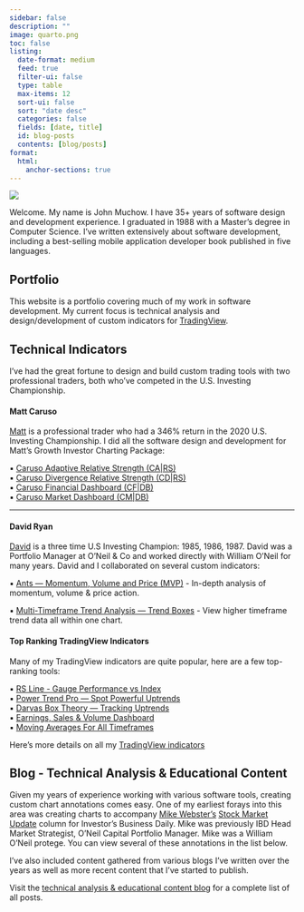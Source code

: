 ```yaml
---
sidebar: false
description: ""
image: quarto.png
toc: false
listing:
  date-format: medium
  feed: true
  filter-ui: false
  type: table
  max-items: 12
  sort-ui: false
  sort: "date desc"
  categories: false
  fields: [date, title]
  id: blog-posts
  contents: [blog/posts]
format:
  html:
    anchor-sections: true
---
```


::: {layout="[21,79]" .profile-header}

![](jm-low-res.png){.profile-pic}

Welcome. My name is John Muchow. I have 35+ years of software design and development experience. I graduated in 1988 with a Master's degree in Computer Science. I've written extensively about software development, including a best-selling mobile application developer book published in five languages. 

:::

## Portfolio

This website is a portfolio covering much of my work in software development. My current focus is technical analysis and design/development of custom indicators for [TradingView](https://www.tradingview.com/u/JohnMuchow/#published-scripts).


## Technical Indicators

I've had the great fortune to design and build custom trading tools with two professional traders, both who've competed in the U.S. Investing Championship. 

#### Matt Caruso

[Matt](https://twitter.com/Trader_mcaruso) is a professional trader who had a 346% return in the 2020 U.S. Investing Championship. I did all the software design and development for Matt's Growth Investor Charting Package:

▪ [Caruso Adaptive Relative Strength (CA|RS)](https://www.carusoinsights.com/cars/)  
▪ [Caruso Divergence Relative Strength (CD|RS)](https://www.carusoinsights.com/cdrs/)  
▪ [Caruso Financial Dashboard (CF|DB)](https://www.carusoinsights.com/cfdb/)  
▪ [Caruso Market Dashboard (CM|DB)](Caruso Market Dashboard (CM|DB))  

---
#### David Ryan

[David](https://twitter.com/dryan310) is a three time U.S Investing Champion: 1985, 1986, 1987. David was a Portfolio Manager at O’Neil & Co and worked directly with William O'Neil for many years. David and I collaborated on several custom indicators:

▪ [Ants — Momentum, Volume and Price (MVP)](https://www.tradingview.com/script/uEaFv7tm-Ants-Momentum-Volume-and-Price-MVP/) - In-depth analysis of momentum, volume & price action.

▪ [Multi-Timeframe Trend Analysis — Trend Boxes](https://www.tradingview.com/script/U4WMgkJl-Multi-Timeframe-Trend-Analysis-Trend-Boxes/) - View higher timeframe trend data all within one chart. 


#### Top Ranking TradingView Indicators  

Many of my TradingView indicators are quite popular, here are a few top-ranking tools:

▪ [RS Line - Gauge Performance vs Index](https://www.tradingview.com/script/cClLGtbd-RS-Line-Gauge-Performance-vs-Index/)  
▪ [Power Trend Pro — Spot Powerful Uptrends](https://www.tradingview.com/script/CzyVIdMM-Power-Trend-Pro-Spot-Powerful-Uptrends/)  
▪ [Darvas Box Theory — Tracking Uptrends](https://www.tradingview.com/script/ygJLhYt4-Darvas-Box-Theory-Tracking-Uptrends/)  
▪ [Earnings, Sales & Volume Dashboard](https://www.tradingview.com/script/qqB8wb8H-Earnings-Sales-Volume-Dashboard/)  
▪ [Moving Averages For All Timeframes](https://www.tradingview.com/script/fxAXf8hu-Moving-Averages-For-All-Timeframes/)  

Here's more details on all my [TradingView indicators](https://www.tradingview.com/u/JohnMuchow/#published-scripts)


## Blog - Technical Analysis & Educational Content

Given my years of experience working with various software tools, creating custom chart annotations comes easy. One of my earliest forays into this area was creating charts to accompany [Mike Webster's](http://twitter.com/mwebster1971) [Stock Market Update](https://www.investors.com/tag/weekend-stock-market-update/) column for Investor's Business Daily. Mike was previously IBD Head Market Strategist, O’Neil Capital Portfolio Manager. Mike was a William O'Neil protege. You can view several of these annotations in the list below. 

I've also included content gathered from various blogs I've written over the years as well as more recent content that I've started to publish.

::: {#blog-listings}
:::

Visit the [technical analysis & educational content blog](https://johnmuchow.github.io/blog/blog.html) for a complete list of all posts.


